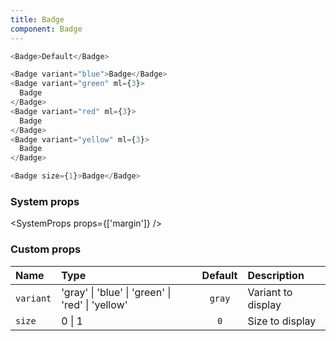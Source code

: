 ```yaml
---
title: Badge
component: Badge
---
```


```js live
<Badge>Default</Badge>
```

```js live
<Badge variant="blue">Badge</Badge>
<Badge variant="green" ml={3}>
  Badge
</Badge>
<Badge variant="red" ml={3}>
  Badge
</Badge>
<Badge variant="yellow" ml={3}>
  Badge
</Badge>
```

```js live
<Badge size={1}>Badge</Badge>
```

### System props

<SystemProps props={['margin']} />

### Custom props

| Name      | Type                                             | Default | Description        |
| :-------- | :----------------------------------------------- | :-----: | :----------------- |
| `variant` | 'gray' \| 'blue' \| 'green' \| 'red' \| 'yellow' | `gray`  | Variant to display |
| `size`    | 0 \| 1                                           |   `0`   | Size to display    |

